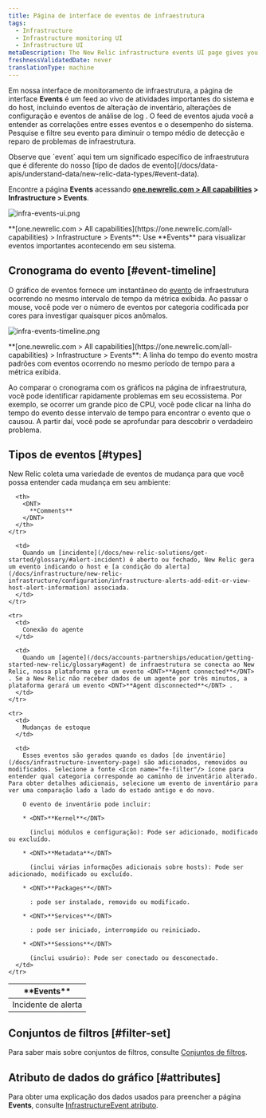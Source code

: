 ```yaml
---
title: Página de interface de eventos de infraestrutura
tags:
  - Infrastructure
  - Infrastructure monitoring UI
  - Infrastructure UI
metaDescription: The New Relic infrastructure events UI page gives you a unified timeline of important changes and events in your architecture.
freshnessValidatedDate: never
translationType: machine
---
```




Em nossa interface de monitoramento de infraestrutura, a página de interface <DNT>**Events**</DNT> é um feed ao vivo de atividades importantes do sistema e do host, incluindo eventos de alteração de inventário, alterações de configuração e eventos de análise de log . O feed de eventos ajuda você a entender as correlações entre esses eventos e o desempenho do sistema. Pesquise e filtre seu evento para diminuir o tempo médio de detecção e reparo de problemas de infraestrutura.

<Callout variant="tip">
  Observe que `event` aqui tem um significado específico de infraestrutura que é diferente do nosso [tipo de dados de evento](/docs/data-apis/understand-data/new-relic-data-types/#event-data).
</Callout>

Encontre a página <DNT>**Events**</DNT> acessando <DNT>**[one.newrelic.com > All capabilities](https://one.newrelic.com/all-capabilities) > Infrastructure > Events**</DNT>.

<img
  title="infra-events-ui.png"
  alt="infra-events-ui.png"
  src={infrastructureEvents}
/>

<figcaption>
  <DNT>**[one.newrelic.com > All capabilities](https://one.newrelic.com/all-capabilities) > Infrastructure > Events**</DNT>: Use <DNT>**Events**</DNT> para visualizar eventos importantes acontecendo em seu sistema.
</figcaption>

## Cronograma do evento [#event-timeline]

O gráfico de eventos fornece um instantâneo do [evento](/docs/infrastructure/new-relic-infrastructure/infrastructure-ui-pages/infrastructure-events-page) de infraestrutura ocorrendo no mesmo intervalo de tempo da métrica exibida. Ao passar o mouse, você pode ver o número de eventos por categoria codificada por cores para investigar quaisquer picos anômalos.

<img
  title="infra-events-timeline.png"
  alt="infra-events-timeline.png"
  src={infrastructureEventsTimeline}
/>

<figcaption>
  <DNT>**[one.newrelic.com > All capabilities](https://one.newrelic.com/all-capabilities) > Infrastructure > Events**</DNT>: A linha do tempo do evento mostra padrões com eventos ocorrendo no mesmo período de tempo para a métrica exibida.
</figcaption>

Ao comparar o cronograma com os gráficos na página de infraestrutura, você pode identificar rapidamente problemas em seu ecossistema. Por exemplo, se ocorrer um grande pico de CPU, você pode clicar na linha do tempo do evento desse intervalo de tempo para encontrar o evento que o causou. A partir daí, você pode se aprofundar para descobrir o verdadeiro problema.

## Tipos de eventos [#types]

New Relic coleta uma variedade de eventos de mudança para que você possa entender cada mudança em seu ambiente:

<table>
  <thead>
    <tr>
      <th style={{ width: "200px" }}>
        <DNT>
          **Events**
        </DNT>
      </th>

      <th>
        <DNT>
          **Comments**
        </DNT>
      </th>
    </tr>
  </thead>

  <tbody>
    <tr>
      <td>
        Incidente de alerta
      </td>

      <td>
        Quando um [incidente](/docs/new-relic-solutions/get-started/glossary/#alert-incident) é aberto ou fechado, New Relic gera um evento indicando o host e [a condição do alerta](/docs/infrastructure/new-relic-infrastructure/configuration/infrastructure-alerts-add-edit-or-view-host-alert-information) associada.
      </td>
    </tr>

    <tr>
      <td>
        Conexão do agente
      </td>

      <td>
        Quando um [agente](/docs/accounts-partnerships/education/getting-started-new-relic/glossary#agent) de infraestrutura se conecta ao New Relic, nossa plataforma gera um evento <DNT>**Agent connected**</DNT> . Se a New Relic não receber dados de um agente por três minutos, a plataforma gerará um evento <DNT>**Agent disconnected**</DNT> .
      </td>
    </tr>

    <tr>
      <td>
        Mudanças de estoque
      </td>

      <td>
        Esses eventos são gerados quando os dados [do inventário](/docs/infrastructure-inventory-page) são adicionados, removidos ou modificados. Selecione a fonte <Icon name="fe-filter"/> ícone para entender qual categoria corresponde ao caminho de inventário alterado. Para obter detalhes adicionais, selecione um evento de inventário para ver uma comparação lado a lado do estado antigo e do novo.

        O evento de inventário pode incluir:

        * <DNT>**Kernel**</DNT>

          (inclui módulos e configuração): Pode ser adicionado, modificado ou excluído.

        * <DNT>**Metadata**</DNT>

          (inclui várias informações adicionais sobre hosts): Pode ser adicionado, modificado ou excluído.

        * <DNT>**Packages**</DNT>

          : pode ser instalado, removido ou modificado.

        * <DNT>**Services**</DNT>

          : pode ser iniciado, interrompido ou reiniciado.

        * <DNT>**Sessions**</DNT>

          (inclui usuário): Pode ser conectado ou desconectado.
      </td>
    </tr>
  </tbody>
</table>

## Conjuntos de filtros [#filter-set]

Para saber mais sobre conjuntos de filtros, consulte [Conjuntos de filtros](/docs/infrastructure/infrastructure-ui-pages/infrastructure-inventory-page-search-your-entire-infrastructure#filter-sets).

## Atributo de dados do gráfico [#attributes]

Para obter uma explicação dos dados usados para preencher a página <DNT>**Events**</DNT>, consulte [InfrastructureEvent atributo](/attribute-dictionary/?event=InfrastructureEvent).